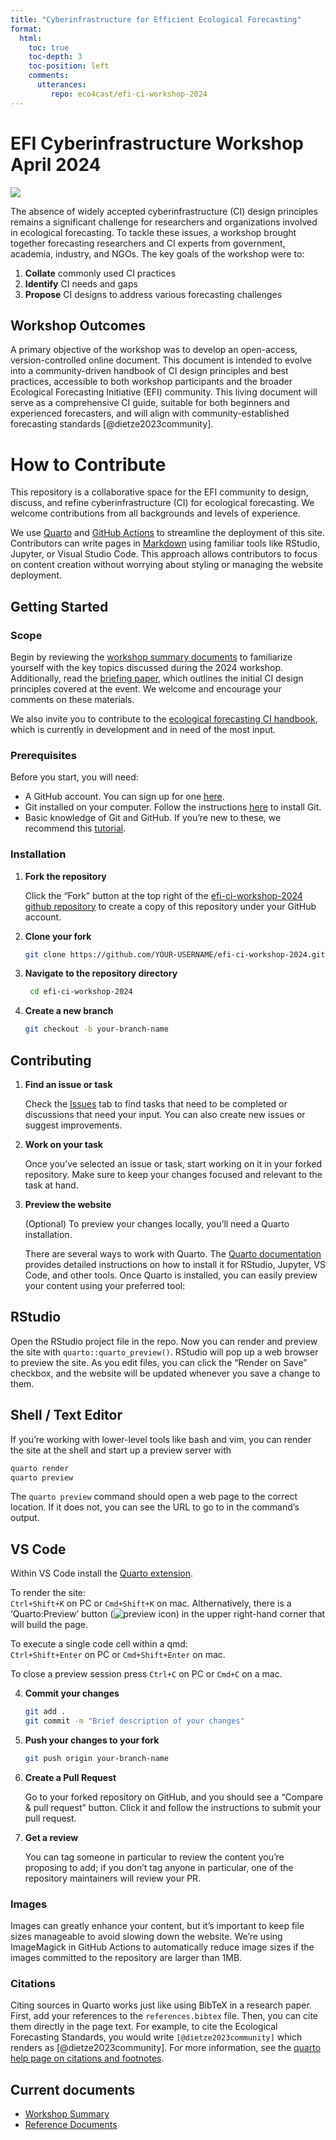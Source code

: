 ```yaml
---
title: "Cyberinfrastructure for Efficient Ecological Forecasting"
format:
  html:
    toc: true
    toc-depth: 3
    toc-position: left
    comments:
      utterances:
         repo: eco4cast/efi-ci-workshop-2024
---
```


# EFI Cyberinfrastructure Workshop April 2024

![](images/DSC_7900.JPG)

The absence of widely accepted cyberinfrastructure (CI) design principles remains a significant challenge for researchers and organizations involved in ecological forecasting. To tackle these issues, a workshop brought together forecasting researchers and CI experts from government, academia, industry, and NGOs. The key goals of the workshop were to:

1. **Collate** commonly used CI practices  
2. **Identify** CI needs and gaps  
3. **Propose** CI designs to address various forecasting challenges


## Workshop Outcomes

A primary objective of the workshop was to develop an open-access, version-controlled online document. This document is intended to evolve into a community-driven handbook of CI design principles and best practices, accessible to both workshop participants and the broader Ecological Forecasting Initiative (EFI) community. This living document will serve as a comprehensive CI guide, suitable for both beginners and experienced forecasters, and will align with community-established forecasting standards [@dietze2023community].

# How to Contribute

This repository is a collaborative space for the EFI community to design, discuss, and refine cyberinfrastructure (CI) for ecological forecasting. We welcome contributions from all backgrounds and levels of experience.

We use [Quarto](https://quarto.org/) and [GitHub Actions](https://docs.github.com/en/actions) to streamline the deployment of this site. Contributors can write pages in 
[Markdown](https://www.markdownguide.org/getting-started/) using familiar tools
like RStudio, Jupyter, or Visual Studio Code. This approach allows contributors
to focus on content creation without worrying about styling or 
managing the website deployment.

## Getting Started

### Scope 

Begin by reviewing the [workshop summary documents](workshopsummary/summary.qmd) to familiarize yourself with the key topics discussed during the 2024 workshop. Additionally, read the [briefing paper](workshopsummary/brief.qmd), which outlines the initial CI design principles covered at the event. We welcome and encourage your comments on these materials.

We also invite you to contribute to the [ecological forecasting CI handbook](ci_handbook/index.qmd), which is currently in development and in need of the most input.

### Prerequisites

Before you start, you will need:

- A GitHub account. You can sign up for one [here](https://github.com/join).
- Git installed on your computer. Follow the instructions [here](https://git-scm.com/book/en/v2/Getting-Started-Installing-Git) to install Git.
- Basic knowledge of Git and GitHub. If you're new to these, we recommend this [tutorial](https://docs.github.com/en/get-started/start-your-journey/hello-world).

### Installation

1. **Fork the repository**

   Click the "Fork" button at the top right of the [efi-ci-workshop-2024 github repository](https://github.com/eco4cast/efi-ci-workshop-2024) to create a copy of this repository under your GitHub account.

2. **Clone your fork**

   ```bash
   git clone https://github.com/YOUR-USERNAME/efi-ci-workshop-2024.git
   ```
   
3. **Navigate to the repository directory**

   ```bash
    cd efi-ci-workshop-2024
   ```
   
4. **Create a new branch**

   ```bash
   git checkout -b your-branch-name
   ```

## Contributing

1. **Find an issue or task**

   Check the [Issues](https://github.com/eco4cast/efi-ci-workshop-2024/issues) tab to find tasks that need to be completed or discussions that need your input. You can also create new issues or suggest improvements.

2. **Work on your task**

   Once you've selected an issue or task, start working on it in your forked repository. Make sure to keep your changes focused and relevant to the task at hand.
   
3. **Preview the website**

   (Optional) To preview your changes locally, you'll need a Quarto installation.

   There are several ways to work with Quarto. The [Quarto documentation](https://quarto.org/docs/get-started/)
provides detailed instructions on how to install it for RStudio, 
Jupyter, VS Code, and other tools. Once Quarto is installed, you can easily
preview your content using your preferred tool:

::: panel-tabset
## RStudio

Open the RStudio project file in the repo. Now you can render and
preview the site with `quarto::quarto_preview()`. RStudio will pop
up a web browser to preview the site. As you edit files, you can
click the "Render on Save" checkbox, and the website will be updated
whenever you save a change to them.

## Shell / Text Editor

If you're working with lower-level tools like bash and vim, you can
render the site at the shell and start up a preview server with

``` bash
quarto render
quarto preview
```

The `quarto preview` command should open a web page to the correct
location. If it does not, you can see the URL to go to in the
command's output.

## VS Code

Within VS Code install the [Quarto extension](https://marketplace.visualstudio.com/items?itemName=quarto.quarto).

To render the site:  
`Ctrl+Shift+K` on PC or `Cmd+Shift+K` on mac. Althernatively, there is a 'Quarto:Preview' button (![preview icon](https://quarto.org/docs/tools/images/vscode-preview-icon.svg)) in the upper right-hand corner that will build the page. 

To execute a single code cell within a qmd:  
`Ctrl+Shift+Enter` on PC or `Cmd+Shift+Enter` on mac.

To close a preview session press `Ctrl+C` on PC or `Cmd+C` on a mac.

:::


4. **Commit your changes** 

   ```bash
   git add .
   git commit -m "Brief description of your changes"
   ``` 
   
5. **Push your changes to your fork** 

   ```bash
   git push origin your-branch-name
   ```
   
6. **Create a Pull Request**

   Go to your forked repository on GitHub, and you should see a "Compare & pull request" button. Click it and follow the instructions to submit your pull request.
   
7. **Get a review** 

   You can tag someone in particular to review the content you're proposing to add; if you don't tag anyone in particular, one of the repository maintainers will review your PR. 

### Images 
Images can greatly enhance your content, but it's important to keep file sizes manageable to avoid slowing down the website. We're using ImageMagick in GitHub Actions to automatically reduce image sizes if the images committed to the repository are larger than 1MB. 

### Citations

Citing sources in Quarto works just like using BibTeX in a research paper.
First, add your references to the `references.bibtex` file. Then, you can cite 
them directly in the page text. For example, to cite the Ecological Forecasting 
Standards, you would write
`[@dietze2023community]` which renders as [@dietze2023community]. For more information, see the
[quarto help page on citations and
footnotes](https://quarto.org/docs/authoring/footnotes-and-citations.html).


## Current documents 

* [Workshop Summary](workshopsummary/index.qmd) <!-- Link to the summary -->
* [Reference Documents](reference/index.qmd) <!-- Link to the appendix -->

<!-- Commenting out given current vibes of U.S. fed gov't  -->
<!-- ## Organizers and Funders -->

<!-- The workshop was co-hosted by EFI and the Northeastern Regional Association for Coastal Ocean Observing Systems (NERACOOS) in Portsmouth, New Hampshire. It was made possible through support from the National Oceanic and Atmospheric Administration/US IOOS, the National Aeronautics and Space Administration, the Northeastern Regional Association of Coastal Ocean Observing Systems, the Ecological Forecasting Initiative, and the U.S. Geological Survey. -->

<!-- **Organizing Committee**: Jake Zwart (USGS), Hassan Moustahfid (NOAA), Chris Brown (University of Maryland), Jessica Burnett (NASA), Jake Kritzer (NERACOOS), Rob Cardeiro (NERACOOS), Cameron Thompson (NERACOOS), Emily Silva (NERACOOS), Caitlin Shanahan (NERACOOS), Jody Peters (University of Notre Dame), Mike Dietze (Boston University) -->

